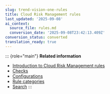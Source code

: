 ```yaml
---
slug: trend-vision-one-rules
title: Cloud Risk Management rules
last_updated: '2025-09-08'
ai_context:
  source_file: rules.md
  conversion_date: '2025-09-08T23:42:13.409Z'
conversion_status: converted
translation_ready: true
---
```


::: {role="main"}
**Related information**

- [Introduction to Cloud Risk Management rules](introduction-rules.mdx)
- [Checks](checks.mdx)
- [Configurations](configurations.mdx)
- [Rule categories](rule-categories.mdx)
- [Search](search.mdx)
:::
